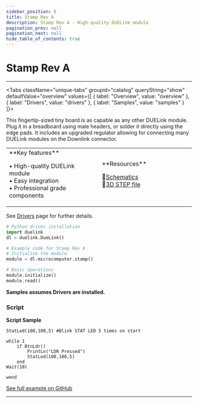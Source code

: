 ```yaml
---
sidebar_position: 6
title: Stamp Rev A
description: Stamp Rev A - High-quality DUELink module
pagination_prev: null
pagination_next: null
hide_table_of_contents: true
---
```



# Stamp Rev A

<ImageSection 
  product="mcstamp-a"
  tagline="Seeed Xaio Form Factor DUELink Microcomputer"
/>

---

<Tabs className="unique-tabs" groupid="catalog" queryString="show" defaultValue="overview"
  values={[
    {
        label: "Overview",
        value: "overview"
    },
    {
        label: "Drivers",
        value: "drivers"
    },
    {
        label: "Samples",
        value: "samples"
    }
]}>

<TabItem value="overview">

This fingertip-sized tiny board is as capable as any other DUELink module. Plug it in a breadboard using male headers, or solder it directly using the edge pads. It includes an upgraded regulator allowing for connecting many DUELink modules on the Downlink connector.

<table><td width='50%'>
**Key features**

• High-quality DUELink module<br/>
• Easy integration<br/>
• Professional grade components<br/>

</td><td width='50%'>
**Resources**
 
📄[Schematics](/sch/gdl-mcstamp-a.pdf)<br/>
🔩[3D STEP file](/3d/gdl-mcstamp-a.step)<br/>
</td></table>

</TabItem>

<TabItem value="drivers">

See [Drivers](../../engine/drivers) page for further details.

```python
# Python driver installation
import duelink
dl = duelink.DueLink()

# Example code for Stamp Rev A
# Initialize the module
module = dl.microcomputer.stamp()

# Basic operations
module.initialize()
module.read()
```

</TabItem>

<TabItem value="samples">

**Samples assumes Drivers are installed.**

### Script

**Script Sample**

```basic
StatLed(100,100,5) #Blink STAT LED 5 times on start

while 1 
    if BtnLdr()
        PrintLn("LDR Pressed")
        StatLed(100,100,5)
    end    
Wait(10)
 
wend 
```

[See full example on GitHub](https://github.com/ghi-electronics/duelink-website/tree/main/static/code/samples)

</TabItem>

</Tabs>

---

<OrderSection
    product="DUELink Stamp A"
    partnumber="GDL-MCSTAMP-A"
    price="$19.99"
/>
